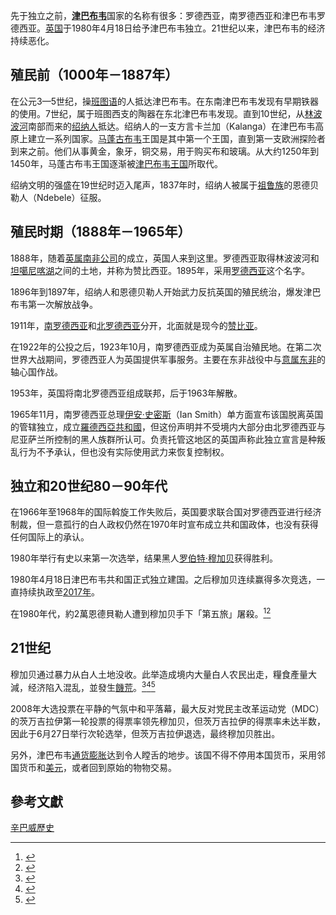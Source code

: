 先于独立之前，'''[[津巴布韦|津巴布韦]]'''国家的名称有很多：罗德西亚，南罗德西亚和津巴布韦罗德西亚。[[英国|英国]]于1980年4月18日给予津巴布韦独立。21世纪以来，津巴布韦的经济持续恶化。

== 殖民前（1000年－1887年） ==
在公元3—5世纪，操[[班图语|班图语]]的人抵达津巴布韦。在东南津巴布韦发现有早期铁器的使用。7世纪，属于班图西支的陶器在东北津巴布韦发现。直到10世纪，从[[林波波河|林波波河]]南部而来的[[绍纳人|绍纳人]]抵达。绍纳人的一支方言卡兰加（Kalanga）在津巴布韦高原上建立一系列国家。[[马蓬古布韦|马蓬古布韦]]王国是其中第一个王国，直到第一支欧洲探险者到来之前。他们从事黄金，象牙，铜交易，用于购买布和玻璃。从大约1250年到1450年，马蓬古布韦王国逐渐被[[津巴布韦王国|津巴布韦王国]]所取代。

绍纳文明的强盛在19世纪时迈入尾声，1837年时，绍纳人被属于[[祖鲁族|祖鲁族]]的恩德贝勒人（Ndebele）征服。

== 殖民时期（1888年－1965年） ==
1888年，随着[[英属南非公司|英属南非公司]]的成立，英国人来到这里。罗德西亚取得林波波河和[[坦噶尼喀湖|坦噶尼喀湖]]之间的土地，并称为赞比西亚。1895年，采用[[罗德西亚|罗德西亚]]这个名字。

1896年到1897年，绍纳人和恩德贝勒人开始武力反抗英国的殖民统治，爆发津巴布韦第一次解放战争。

1911年，[[南罗德西亚|南罗德西亚]]和[[北罗德西亚|北罗德西亚]]分开，北面就是现今的[[赞比亚|赞比亚]]。

在1922年的公投之后，1923年10月，南罗德西亚成为英属自治殖民地。在第二次世界大战期间，罗德西亚人为英国提供军事服务。主要在东非战役中与[[意属东非|意属东非]]的轴心国作战。

1953年，英国将南北罗德西亚组成联邦，后于1963年解散。

1965年11月，南罗德西亚总理[[伊安·史密斯|伊安·史密斯]]（Ian Smith）单方面宣布该国脱离英国的管辖独立，成立[[羅德西亞|羅德西亞共和國]]，但这份声明并不受境内大部分由北罗德西亚与尼亚萨兰所控制的黑人族群所认可。负责托管这地区的英国声称此独立宣言是种叛乱行为不予承认，但也没有实际使用武力来恢复控制权。

== 独立和20世纪80－90年代 ==
在1966年至1968年的国际斡旋工作失败后，英国要求联合国对罗德西亚进行经济制裁，但一意孤行的白人政权仍然在1970年时宣布成立共和国政体，也没有获得任何国际上的承认。

1980年举行有史以来第一次选举，结果黑人[[罗伯特·穆加贝|罗伯特·穆加贝]]获得胜利。

1980年4月18日津巴布韦共和国正式独立建国。之后穆加贝连续赢得多次竞选，一直持续执政至[[2017年津巴布韦政变|2017年]]。

在1980年代，約2萬恩德貝勒人遭到穆加贝手下「第五旅」屠殺。<ref>{{Cite news |url=http://news.bbc.co.uk/2/hi/africa/1829843.stm |title=Zimbabwe votes: Matabeleland |work=BBC News |date=2002-03-14 |accessdate=2018-08-27 |archive-date=2021-03-17 |archive-url=https://web.archive.org/web/20210317210249/http://news.bbc.co.uk/2/hi/africa/1829843.stm |dead-url=no }}</ref><ref>{{Cite news |url=http://news.ltn.com.tw/news/world/paper/1152321 |title=掌權37年 革命英雄穆加比淪妻寶 |date=2017-11-16 |accessdate=2018-08-27 |archive-date=2021-01-20 |archive-url=https://web.archive.org/web/20210120054935/https://news.ltn.com.tw/news/world/paper/1152321 |dead-url=no }}</ref>

== 21世纪 ==
穆加贝通过暴力从白人土地没收。此举造成境内大量白人农民出走，糧食產量大減，经济陷入混乱，並發生[[饑荒|饑荒]]。<ref>{{Cite news |url=http://news.bbc.co.uk/2/hi/africa/1960158.stm |title=Zimbabwe 'disaster' as famine looms |work=BBC News |date=2002-04-30 |accessdate=2018-08-27 |archive-date=2019-10-12 |archive-url=https://web.archive.org/web/20191012050349/http://news.bbc.co.uk/2/hi/africa/1960158.stm |dead-url=no }}</ref><ref name=bbc2002>{{Cite news |url=http://news.bbc.co.uk/chinese/trad/hi/newsid_2320000/newsid_2327900/2327915.stm |title=非洲地區面臨飢荒急需糧援 |work=BBC中文網 |date=2002-10-14 |accessdate=2018-08-27 |archive-date=2021-03-09 |archive-url=https://web.archive.org/web/20210309152525/http://news.bbc.co.uk/chinese/trad/hi/newsid_2320000/newsid_2327900/2327915.stm |dead-url=no }}</ref><ref name=express2018>{{Cite news |url=https://www.express.co.uk/news/world/1006372/south-africa-farm-seizures-white-farmers-zimbabwe-cyril-ramaphosa |title=South Africa farm seizures 'could become next ZIMBABWE', warns expert |website=express.co.uk |date=2018-08-21 |accessdate=2018-08-27 |archive-date=2018-08-21 |archive-url=https://web.archive.org/web/20180821223128/https://www.express.co.uk/news/world/1006372/south-africa-farm-seizures-white-farmers-zimbabwe-cyril-ramaphosa |dead-url=no }}</ref>

2008年大选投票在平静的气氛中和平落幕，最大反对党民主改革运动党（MDC）的茨万吉拉伊第一轮投票的得票率领先穆加贝，但茨万吉拉伊的得票率未达半数，因此于6月27日举行次轮选举，但茨万吉拉伊退选，最终穆加贝胜出。

另外，津巴布韦[[通货膨胀|通货膨胀]]达到令人瞠舌的地步。该国不得不停用本国货币，采用邻国货币和[[美元|美元]]，或者回到原始的物物交易。

== 參考文獻 ==
{{Reflist}}

{{非洲题目|历史}}

[[Category:辛巴威歷史|]]
